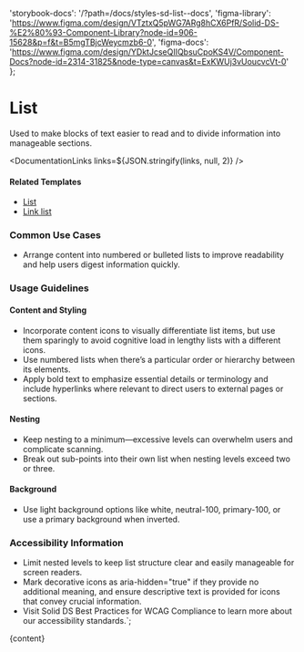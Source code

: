 

  'storybook-docs': '/?path=/docs/styles-sd-list--docs',
  'figma-library':
    'https://www.figma.com/design/VTztxQ5pWG7ARg8hCX6PfR/Solid-DS-%E2%80%93-Component-Library?node-id=906-15628&p=f&t=B5mgTBjcWeycmzb6-0',
  'figma-docs':
    'https://www.figma.com/design/YDktJcseQIIQbsuCpoKS4V/Component-Docs?node-id=2314-31825&node-type=canvas&t=ExKWUj3vUoucvcVt-0'
};

# List

Used to make blocks of text easier to read and to divide information into manageable sections.

<DefaultStory />

<DocumentationLinks links=${JSON.stringify(links, null, 2)} />

#### Related Templates

- [List](/?path=/docs/templates-list--docs)
- [Link list](/?path=/docs/templates-link--docs#link-list)

### Common Use Cases

- Arrange content into numbered or bulleted lists to improve readability and help users digest information quickly.

### Usage Guidelines

#### Content and Styling

- Incorporate content icons to visually differentiate list items, but use them sparingly to avoid cognitive load in lengthy lists with a different icons.
- Use numbered lists when there’s a particular order or hierarchy between its elements.
- Apply bold text to emphasize essential details or terminology and include hyperlinks where relevant to direct users to external pages or sections.

#### Nesting

- Keep nesting to a minimum—excessive levels can overwhelm users and complicate scanning.
- Break out sub-points into their own list when nesting levels exceed two or three.

#### Background

- Use light background options like white, neutral-100, primary-100, or use a primary background when inverted.

### Accessibility Information

- Limit nested levels to keep list structure clear and easily manageable for screen readers.
- Mark decorative icons as aria-hidden="true" if they provide no additional meaning, and ensure descriptive text is provided for icons that convey crucial information.
- Visit <sd-link href="https://www.figma.com/design/YDktJcseQIIQbsuCpoKS4V/Component-Docs?node-id=10708-5011&t=Z1FxSGWkmXG5r5sw-4" target="_blank">Solid DS Best Practices for WCAG Compliance</sd-link> to learn more about our accessibility standards.`;

<Meta title="Styles/sd-list/Overview" />

<OverviewFormatter story={SdListStories.Default}>{content}</OverviewFormatter>
